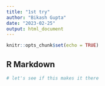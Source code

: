 ```yaml
---
title: "1st try"
author: "Bikash Gupta"
date: "2023-02-25"
output: html_document
---
```


```r
knitr::opts_chunk$set(echo = TRUE)
```

## R Markdown

```r

# let's see if this makes it there

```